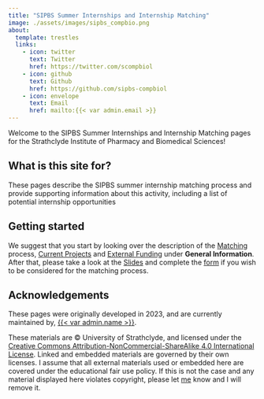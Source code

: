 ```yaml
---
title: "SIPBS Summer Internships and Internship Matching"
image: ./assets/images/sipbs_compbio.png
about:
  template: trestles
  links:
    - icon: twitter
      text: Twitter
      href: https://twitter.com/scompbiol
    - icon: github
      text: Github
      href: https://github.com/sipbs-compbiol
    - icon: envelope
      text: Email
      href: mailto:{{< var admin.email >}}
---
```


Welcome to the SIPBS Summer Internships and Internship Matching pages for the Strathclyde Institute of Pharmacy and Biomedical Sciences!

## What is this site for?

These pages describe the SIPBS summer internship matching process and provide supporting information about this activity, including a list of potential internship opportunities

## Getting started

We suggest that you start by looking over the description of the [Matching](matching.qmd) process, [Current Projects]({{< var projects.current >}}) and [External Funding](external_funding.md) under **General Information**. After that, please take a look at the [Slides](slides.md) and complete the [form](forms.md) if you wish to be considered for the matching process.

## Acknowledgements

These pages were originally developed in 2023, and are currently maintained by, [{{< var admin.name >}}]({{< var admin.homepage >}}).

These materials are © University of Strathclyde, and licensed under the [Creative Commons Attribution-NonCommercial-ShareAlike 4.0 International License](https://creativecommons.org/licenses/by-nc-sa/4.0/). Linked and embedded materials are governed by their own licenses. I assume that all external materials used or embedded here are covered under the educational fair use policy. If this is not the case and any material displayed here violates copyright, please let [me]({{< var admin.email >}}) know and I will remove it.
